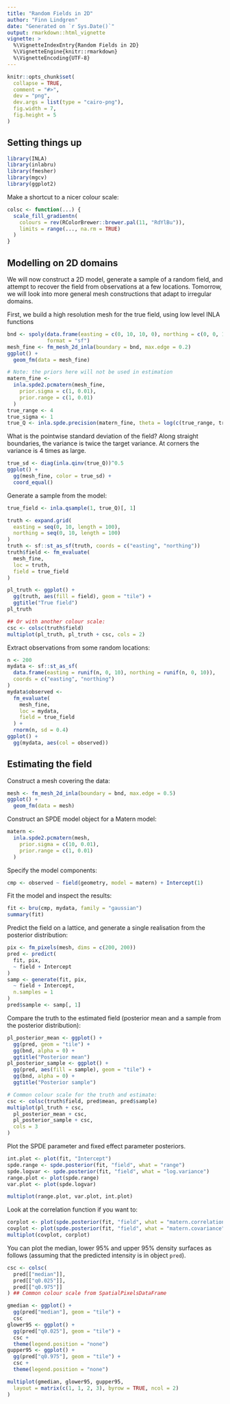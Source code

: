 ```yaml
---
title: "Random Fields in 2D"
author: "Finn Lindgren"
date: "Generated on `r Sys.Date()`"
output: rmarkdown::html_vignette
vignette: >
  %\VignetteIndexEntry{Random Fields in 2D}
  %\VignetteEngine{knitr::rmarkdown}
  %\VignetteEncoding{UTF-8}
---
```


```r
knitr::opts_chunk$set(
  collapse = TRUE,
  comment = "#>",
  dev = "png",
  dev.args = list(type = "cairo-png"),
  fig.width = 7,
  fig.height = 5
)
```

Setting things up
----------------

```r
library(INLA)
library(inlabru)
library(fmesher)
library(mgcv)
library(ggplot2)
```

Make a shortcut to a nicer colour scale:

```r
colsc <- function(...) {
  scale_fill_gradientn(
    colours = rev(RColorBrewer::brewer.pal(11, "RdYlBu")),
    limits = range(..., na.rm = TRUE)
  )
}
```


Modelling on 2D domains
----------------
We will now construct a 2D model, generate a sample of a
random field, and attempt to recover the field from observations at a few locations.
Tomorrow, we will look into more general mesh constructions that adapt to irregular domains.

First, we build a high resolution mesh for the true field, using low level INLA functions

```r
bnd <- spoly(data.frame(easting = c(0, 10, 10, 0), northing = c(0, 0, 10, 10)),
             format = "sf")
mesh_fine <- fm_mesh_2d_inla(boundary = bnd, max.edge = 0.2)
ggplot() +
  geom_fm(data = mesh_fine)

# Note: the priors here will not be used in estimation
matern_fine <-
  inla.spde2.pcmatern(mesh_fine,
    prior.sigma = c(1, 0.01),
    prior.range = c(1, 0.01)
  )
true_range <- 4
true_sigma <- 1
true_Q <- inla.spde.precision(matern_fine, theta = log(c(true_range, true_sigma)))
```
What is the pointwise standard deviation of the field? Along straight boundaries,
the variance is twice the target variance. At corners the variance is 4 times as large.

```r
true_sd <- diag(inla.qinv(true_Q))^0.5
ggplot() +
  gg(mesh_fine, color = true_sd) +
  coord_equal()
```

Generate a sample from the model:

```r
true_field <- inla.qsample(1, true_Q)[, 1]

truth <- expand.grid(
  easting = seq(0, 10, length = 100),
  northing = seq(0, 10, length = 100)
)
truth <- sf::st_as_sf(truth, coords = c("easting", "northing"))
truth$field <- fm_evaluate(
  mesh_fine,
  loc = truth,
  field = true_field
)

pl_truth <- ggplot() +
  gg(truth, aes(fill = field), geom = "tile") +
  ggtitle("True field")
pl_truth

## Or with another colour scale:
csc <- colsc(truth$field)
multiplot(pl_truth, pl_truth + csc, cols = 2)
```

Extract observations from some random locations:

```r
n <- 200
mydata <- sf::st_as_sf(
  data.frame(easting = runif(n, 0, 10), northing = runif(n, 0, 10)),
  coords = c("easting", "northing")
)
mydata$observed <-
  fm_evaluate(
    mesh_fine,
    loc = mydata,
    field = true_field
  ) +
  rnorm(n, sd = 0.4)
ggplot() +
  gg(mydata, aes(col = observed))
```

Estimating the field
----------

Construct a mesh covering the data:

```r
mesh <- fm_mesh_2d_inla(boundary = bnd, max.edge = 0.5)
ggplot() +
  geom_fm(data = mesh)
```

Construct an SPDE model object for a Matern model:

```r
matern <-
  inla.spde2.pcmatern(mesh,
    prior.sigma = c(10, 0.01),
    prior.range = c(1, 0.01)
  )
```

Specify the model components:

```r
cmp <- observed ~ field(geometry, model = matern) + Intercept(1)
```

Fit the model and inspect the results:

```r
fit <- bru(cmp, mydata, family = "gaussian")
summary(fit)
```

Predict the field on a lattice, and generate
a single realisation from the posterior distribution:

```r
pix <- fm_pixels(mesh, dims = c(200, 200))
pred <- predict(
  fit, pix,
  ~ field + Intercept
)
samp <- generate(fit, pix,
  ~ field + Intercept,
  n.samples = 1
)
pred$sample <- samp[, 1]
```

Compare the truth to the estimated field
(posterior mean and a sample from the posterior distribution):


```r
pl_posterior_mean <- ggplot() +
  gg(pred, geom = "tile") +
  gg(bnd, alpha = 0) +
  ggtitle("Posterior mean")
pl_posterior_sample <- ggplot() +
  gg(pred, aes(fill = sample), geom = "tile") +
  gg(bnd, alpha = 0) +
  ggtitle("Posterior sample")

# Common colour scale for the truth and estimate:
csc <- colsc(truth$field, pred$mean, pred$sample)
multiplot(pl_truth + csc,
  pl_posterior_mean + csc,
  pl_posterior_sample + csc,
  cols = 3
)
```

Plot the SPDE parameter and fixed effect parameter posteriors.


```r
int.plot <- plot(fit, "Intercept")
spde.range <- spde.posterior(fit, "field", what = "range")
spde.logvar <- spde.posterior(fit, "field", what = "log.variance")
range.plot <- plot(spde.range)
var.plot <- plot(spde.logvar)

multiplot(range.plot, var.plot, int.plot)
```

Look at the correlation function if you want to:


```r
corplot <- plot(spde.posterior(fit, "field", what = "matern.correlation"))
covplot <- plot(spde.posterior(fit, "field", what = "matern.covariance"))
multiplot(covplot, corplot)
```

You can plot the median, lower 95% and upper 95% density surfaces as follows (assuming
that the predicted intensity is in object `pred`).


```r
csc <- colsc(
  pred[["median"]],
  pred[["q0.025"]],
  pred[["q0.975"]]
) ## Common colour scale from SpatialPixelsDataFrame

gmedian <- ggplot() +
  gg(pred["median"], geom = "tile") +
  csc
glower95 <- ggplot() +
  gg(pred["q0.025"], geom = "tile") +
  csc +
  theme(legend.position = "none")
gupper95 <- ggplot() +
  gg(pred["q0.975"], geom = "tile") +
  csc +
  theme(legend.position = "none")

multiplot(gmedian, glower95, gupper95,
  layout = matrix(c(1, 1, 2, 3), byrow = TRUE, ncol = 2)
)
```
